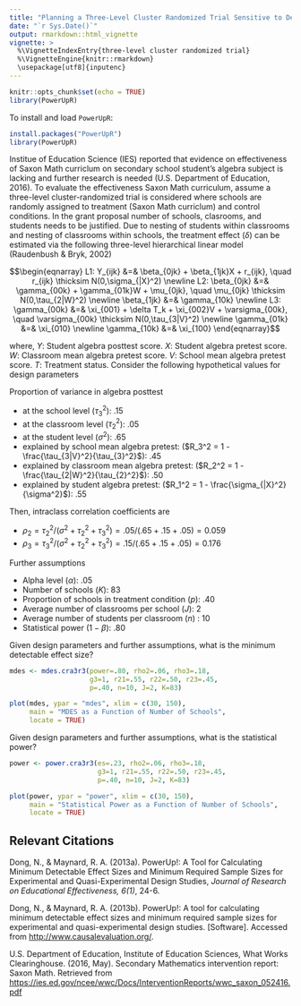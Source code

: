 ---
title: "Planning a Three-Level Cluster Randomized Trial Sensitive to Detect Main Treatment Effect"
date: "`r Sys.Date()`"
output: rmarkdown::html_vignette
vignette: >
  %\VignetteIndexEntry{three-level cluster randomized trial}
  %\VignetteEngine{knitr::rmarkdown}
  \usepackage[utf8]{inputenc}
---

```{r setup, include=FALSE}
knitr::opts_chunk$set(echo = TRUE)
library(PowerUpR)
```

To install and load `PowerUpR`:
```{r,  message=FALSE, eval=FALSE}
install.packages("PowerUpR")
library(PowerUpR)
```


Institue of Education Science (IES) reported that evidence on effectiveness of Saxon Math curriclum on secondary school student's algebra subject is lacking and further research is needed (U.S. Department of Education, 2016). To evaluate the effectiveness Saxon Math curriculum, assume a three-level cluster-randomized trial is considered where schools are randomly assigned to treatment (Saxon Math curriclum) and control conditions. In the grant proposal number of schools, clasrooms, and students needs to be justified. Due to nesting of students within classrooms and nesting of classrooms within schools, the treatment effect ($\delta$) can be estimated via the following three-level hierarchical linear model (Raudenbush & Bryk, 2002)

$$\begin{eqnarray}
  L1: Y_{ijk} &=& \beta_{0jk} + \beta_{1jk}X + r_{ijk}, \quad r_{ijk} \thicksim N(0,\sigma_{|X}^2) \newline
  L2: \beta_{0jk} &=& \gamma_{00k} + \gamma_{01k}W + \mu_{0jk}, \quad \mu_{0jk} \thicksim N(0,\tau_{2|W}^2) \newline
      \beta_{1jk} &=& \gamma_{10k} \newline
  L3: \gamma_{00k} &=& \xi_{001} + \delta T_k + \xi_{002}V + \varsigma_{00k}, \quad \varsigma_{00k} \thicksim N(0,\tau_{3|V}^2) \newline
      \gamma_{01k} &=& \xi_{010} \newline
      \gamma_{10k} &=& \xi_{100}
  \end{eqnarray}$$

where, $Y$: Student algebra posttest score. $X$: Student algebra pretest score. $W$: Classroom mean algebra pretest score. $V$: School mean algebra pretest score. $T$: Treatment status. Consider the following hypothetical values for design parameters

Proportion of variance in algebra posttest 

- at the school level ($\tau_3^2$): $.15$
- at the classroom level ($\tau_2^2$):  $.05$
- at the student level ($\sigma^2$): $.65$
- explained by school mean algebra pretest: ($R_3^2 = 1 - \frac{\tau_{3|V}^2}{\tau_{3}^2}$):  $.45$
- explained by classroom mean algebra pretest: ($R_2^2 = 1 - \frac{\tau_{2|W}^2}{\tau_{2}^2}$): $.50$
- explained by student algebra pretest: ($R_1^2 = 1 - \frac{\sigma_{|X}^2}{\sigma^2}$): $.55$

Then, intraclass correlation coefficients are

  - $\rho_2 = \tau_2^2 / (\sigma^2 + \tau_2^2 + \tau_3^2) = .05 /(.65 + .15 + .05) = 0.059$ 
  - $\rho_3 = \tau_3^2 / (\sigma^2 + \tau_2^2 + \tau_3^2) = .15 /(.65 + .15 + .05) = 0.176$ 

Further assumptions 

- Alpha level ($\alpha$): $.05$
- Number of schools ($K$): $83$
- Proportion of schools in treatment condition ($p$): $.40$
- Average number of classrooms per school ($J$): $2$
- Average number of students per classroom ($n$) : $10$
- Statistical power ($1-\beta$): $.80$ 

Given design parameters and further assumptions, what is the minimum detectable effect size?
```{r, message=FALSE, fig.width=7, fig.height=5}
mdes <- mdes.cra3r3(power=.80, rho2=.06, rho3=.18,
                    g3=1, r21=.55, r22=.50, r23=.45,
                    p=.40, n=10, J=2, K=83)

plot(mdes, ypar = "mdes", xlim = c(30, 150),
     main = "MDES as a Function of Number of Schools",
     locate = TRUE)
```

Given design parameters and further assumptions, what is the statistical power?

```{r, message=FALSE, fig.width=7, fig.height=5}
power <- power.cra3r3(es=.23, rho2=.06, rho3=.18,
                      g3=1, r21=.55, r22=.50, r23=.45,
                      p=.40, n=10, J=2, K=83)

plot(power, ypar = "power", xlim = c(30, 150),
     main = "Statistical Power as a Function of Number of Schools",
     locate = TRUE)

```


## Relevant Citations

Dong, N., & Maynard, R. A. (2013a). PowerUp!: A Tool for Calculating Minimum Detectable Effect Sizes and Minimum Required Sample Sizes
for Experimental and Quasi-Experimental Design Studies, *Journal of Research on Educational Effectiveness, 6(1)*, 24-6.

Dong, N., & Maynard, R. A. (2013b). PowerUp!: A tool for calculating minimum detectable
effect sizes and minimum required sample sizes for experimental and quasi-experimental
design studies. [Software]. Accessed from [http://www.causalevaluation.org/](http://www.causalevaluation.org/).

U.S. Department of Education, Institute of Education Sciences, What Works Clearinghouse. (2016, May).  Secondary Mathematics intervention report: Saxon Math. Retrieved from [https://ies.ed.gov/ncee/wwc/Docs/InterventionReports/wwc_saxon_052416.pdf](https://ies.ed.gov/ncee/wwc/Docs/InterventionReports/wwc_saxon_052416.pdf)


